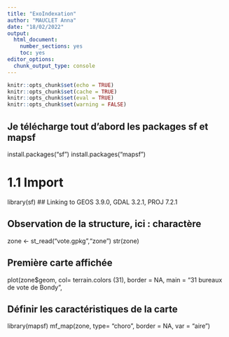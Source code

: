 ```yaml
---
title: "ExoIndexation"
author: "MAUCLET Anna"
date: "18/02/2022"
output: 
  html_document: 
    number_sections: yes
    toc: yes
editor_options: 
  chunk_output_type: console
---
```


```r
knitr::opts_chunk$set(echo = TRUE)
knitr::opts_chunk$set(cache = TRUE)
knitr::opts_chunk$set(eval = TRUE)
knitr::opts_chunk$set(warning = FALSE)
```

## Je télécharge tout d'abord les packages sf et mapsf

install.packages("sf")
install.packages("mapsf")

# 1.1 Import

library(sf)
## Linking to GEOS 3.9.0, GDAL 3.2.1, PROJ 7.2.1

## Observation de la structure, ici : charactère 
zone <- st_read("vote.gpkg","zone")
str(zone)

## Première carte affichée 
plot(zone$geom, col= terrain.colors (31),
  border = NA,
  main = "31 bureaux de vote de Bondy",

## Définir les caractéristiques de la carte 

library(mapsf)
mf_map(zone, type= "choro", border = NA, var = "aire")


